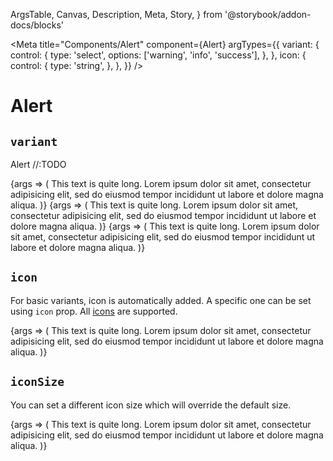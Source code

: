   ArgsTable,
  Canvas,
  Description,
  Meta,
  Story,
} from '@storybook/addon-docs/blocks'

<Meta
  title="Components/Alert"
  component={Alert}
  argTypes={{
    variant: {
      control: {
        type: 'select',
        options: ['warning', 'info', 'success'],
      },
    },
    icon: {
      control: {
        type: 'string',
      },
    },
  }}
/>

# Alert

## `variant`

<Description>Alert //:TODO</Description>

<Canvas>
  <Story
    name="success"
    args={{
      variant: 'success',
    }}
  >
    {args => (
      <Alert {...args}>
        This text is quite long. Lorem ipsum dolor sit amet, consectetur
        adipisicing elit, sed do eiusmod tempor incididunt ut labore et dolore
        magna aliqua.
      </Alert>
    )}
  </Story>
  <Story
    name="warning"
    args={{
      variant: 'warning',
    }}
  >
    {args => (
      <Alert {...args}>
        This text is quite long. Lorem ipsum dolor sit amet, consectetur
        adipisicing elit, sed do eiusmod tempor incididunt ut labore et dolore
        magna aliqua.
      </Alert>
    )}
  </Story>
  <Story
    name="info"
    args={{
      variant: 'info',
    }}
  >
    {args => (
      <Alert {...args}>
        This text is quite long. Lorem ipsum dolor sit amet, consectetur
        adipisicing elit, sed do eiusmod tempor incididunt ut labore et dolore
        magna aliqua.
      </Alert>
    )}
  </Story>
</Canvas>

## `icon`

For basic variants, icon is automatically added. A specific one can be set using `icon` prop. All [icons](/docs-components-icon) are supported.

<Canvas>
  <Story
    name="success-icon"
    args={{
      variant: 'success',
      icon: 'lock',
    }}
  >
    {args => (
      <Alert {...args}>
        This text is quite long. Lorem ipsum dolor sit amet, consectetur
        adipisicing elit, sed do eiusmod tempor incididunt ut labore et dolore
        magna aliqua.
      </Alert>
    )}
  </Story>
</Canvas>

## `iconSize`

You can set a different icon size which will override the default size.

<Canvas>
  <Story
    name="icon-size"
    args={{
      iconSize: 20,
    }}
  >
    {args => (
      <Alert {...args}>
        This text is quite long. Lorem ipsum dolor sit amet, consectetur
        adipisicing elit, sed do eiusmod tempor incididunt ut labore et dolore
        magna aliqua.
      </Alert>
    )}
  </Story>
</Canvas>

<ArgsTable of={Alert} />
